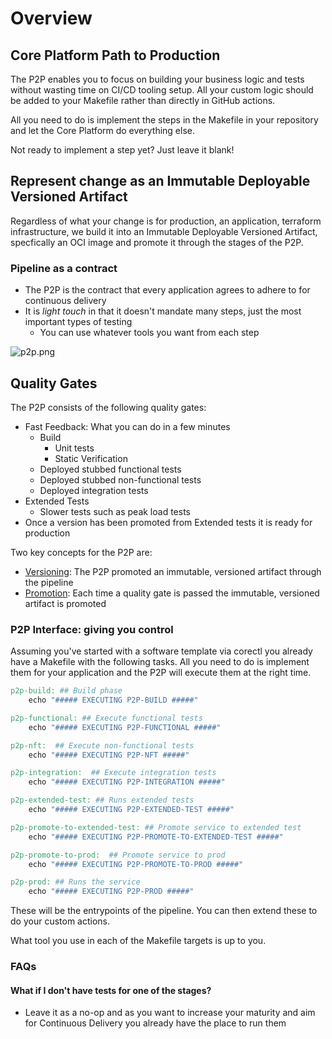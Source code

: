 # Overview

## Core Platform Path to Production

The P2P enables you to focus on building your business logic and tests without
wasting time on CI/CD tooling setup.
All your custom logic should be added to your Makefile rather than directly in GitHub actions.

All you need to do is implement the steps in the Makefile in your repository and let the Core Platform do everything else.

Not ready to implement a step yet? Just leave it blank!

## Represent change as an Immutable Deployable Versioned Artifact

Regardless of what your change is for production, an application, terraform infrastructure, we build it into an
Immutable Deployable Versioned Artifact, specfically an OCI image and promote it through the stages of the P2P.

### Pipeline as a contract

- The P2P is the contract that every application agrees to adhere to for continuous delivery
- It is _light touch_ in that it doesn't mandate many steps, just the most important types of testing
  - You can use whatever tools you want from each step

![p2p.png](/p2p/p2p.png)

## Quality Gates

The P2P consists of the following quality gates:

- Fast Feedback: What you can do in a few minutes
  - Build
    - Unit tests
    - Static Verification
  - Deployed stubbed functional tests
  - Deployed stubbed non-functional tests
  - Deployed integration tests
- Extended Tests
  - Slower tests such as peak load tests
- Once a version has been promoted from Extended tests it is ready for production

Two key concepts for the P2P are:

- [Versioning](./p2p/versioning): The P2P promoted an immutable, versioned artifact through the pipeline
- [Promotion](./p2p/reference/promotion): Each time a quality gate is passed the immutable, versioned artifact is promoted

### P2P Interface: giving you control

Assuming you've started with a software template via corectl you already have a Makefile with the following tasks.
All you need to do is implement them for your application and the P2P will execute them at the right time.

```makefile
p2p-build: ## Build phase
    echo "##### EXECUTING P2P-BUILD #####"

p2p-functional: ## Execute functional tests
    echo "##### EXECUTING P2P-FUNCTIONAL #####"

p2p-nft:  ## Execute non-functional tests
    echo "##### EXECUTING P2P-NFT #####"

p2p-integration:  ## Execute integration tests
    echo "##### EXECUTING P2P-INTEGRATION #####"

p2p-extended-test: ## Runs extended tests
    echo "##### EXECUTING P2P-EXTENDED-TEST #####"

p2p-promote-to-extended-test: ## Promote service to extended test
    echo "##### EXECUTING P2P-PROMOTE-TO-EXTENDED-TEST #####"

p2p-promote-to-prod:  ## Promote service to prod
    echo "##### EXECUTING P2P-PROMOTE-TO-PROD #####"

p2p-prod: ## Runs the service
    echo "##### EXECUTING P2P-PROD #####"

```

These will be the entrypoints of the pipeline. You can then extend these to do your custom actions.

What tool you use in each of the Makefile targets is up to you.

### FAQs

#### What if I don't have tests for one of the stages?

- Leave it as a no-op and as you want to increase your maturity and aim for Continuous Delivery you already have the place to run them
